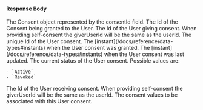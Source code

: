 
#### Response Body

<APIBlock>
  <APIField name="userConsents[x].consent" type="Object">
    The Consent object represented by the <InlineField>consentId</InlineField> field.
  </APIField>
  <APIField name="userConsents[x].consentId" type="UUID">
    The Id of the Consent being granted to the User.
  </APIField>
  <APIField name="userConsents[x].giverUserId" type="UUID">
    The Id of the User giving consent. When providing self-consent the <InlineField>giverUserId</InlineField> will be the same as the <InlineField>userId</InlineField>.
  </APIField>
  <APIField name="userConsents[x].id" type="UUID">
    The unique Id of the User consent.
  </APIField>
  <APIField name="userConsents[x].insertInstant" type="Long">
    The [instant](/docs/reference/data-types#instants) when the User consent was granted.
  </APIField>
  <APIField name="userConsents[x].lastUpdateInstant" type="Long">
    The [instant](/docs/reference/data-types#instants) when the User consent was last updated.
  </APIField>
  <APIField name="userConsents[x].status" type="String">
    The current status of the User consent. Possible values are:

    - `Active`
    - `Revoked`
  </APIField>
  <APIField name="userConsents[x].userId" type="UUID">
    The Id of the User receiving consent. When providing self-consent the <InlineField>giverUserId</InlineField> will be the same as the <InlineField>userId</InlineField>.
  </APIField>
  <APIField name="userConsents[x].values" type="Array<String>">
    The consent values to be associated with this User consent.
  </APIField>
</APIBlock>

<JSON title="Example Response JSON" src="user-consent/responses.json" />

